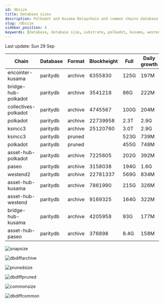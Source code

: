```yaml
---
id: dbsize
title: Database sizes
description: Polkadot and Kusama Relaychain and common chains database sizes
slug: /dbsize
sidebar_position: 4
keywords: [database, database size, substrate, polkadot, kusama, westend]
---
```



Last update: Sun 29 Sep

| Chain    | Database   | Format | Blockheight | Full         | Daily growth |
| ------------------------| ----------- | -------- | ------- | ---------- | ----- | 
| encointer-kusama | paritydb | archive | 6355830 | 125G | 197M |
| bridge-hub-polkadot | paritydb | archive | 3541218 | 86G | 222M |
| collectives-polkadot | paritydb | archive | 4745567 | 100G | 204M |
| polkadot | paritydb | archive | 22739958 | 2.3T | 2.9G |
| ksmcc3 | paritydb | archive | 25120760 | 3.0T | 2.9G |
| ksmcc3 | paritydb | pruned |  | 523G | 739M |
| polkadot | paritydb | pruned |  | 455G | 748M |
| asset-hub-polkadot | paritydb | archive | 7225605 | 202G | 392M |
| paseo | paritydb | archive | 3158038 | 194G | 1.6G |
| westend2 | paritydb | archive | 22781337 | 569G | 834M |
| asset-hub-kusama | paritydb | archive | 7861990 | 215G | 326M |
| asset-hub-westend | paritydb | archive | 9169325 | 164G | 322M |
| bridge-hub-kusama | paritydb | archive | 4205958 | 93G | 177M |
| asset-hub-paseo | paritydb | archive | 376898 | 8.4G | 158M |

![snapsize](/img/archivesize.png)

![dbdiffarchive](/img/dbdiffrelay.png)

![prunedsize](/img/prunedsize.png)

![dbdiffpruned](/img/dbdiffpruned.png)

![commonsize](/img/commonsize.png)

![dbdiffcommon](/img/dbdiffcommon.png)
